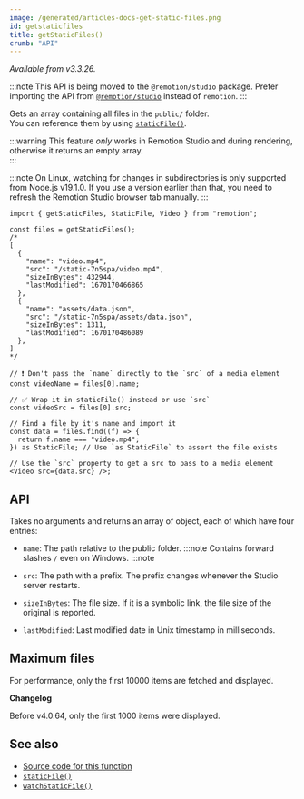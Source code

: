 ```yaml
---
image: /generated/articles-docs-get-static-files.png
id: getstaticfiles
title: getStaticFiles()
crumb: "API"
---
```


_Available from v3.3.26._

:::note
This API is being moved to the `@remotion/studio` package. Prefer importing the API from [`@remotion/studio`](/docs/studio/get-static-files) instead of `remotion`.
:::

Gets an array containing all files in the `public/` folder.  
You can reference them by using [`staticFile()`](/docs/staticfile).

:::warning
This feature _only_ works in Remotion Studio and during rendering, otherwise it returns an empty array.  
:::

:::note
On Linux, watching for changes in subdirectories is only supported from Node.js v19.1.0. If you use a version earlier than that, you need to refresh the Remotion Studio browser tab manually.
:::

```tsx twoslash title="example.ts"
import { getStaticFiles, StaticFile, Video } from "remotion";

const files = getStaticFiles();
/*
[
  {
    "name": "video.mp4",
    "src": "/static-7n5spa/video.mp4",
    "sizeInBytes": 432944,
    "lastModified": 1670170466865
  },
  {
    "name": "assets/data.json",
    "src": "/static-7n5spa/assets/data.json",
    "sizeInBytes": 1311,
    "lastModified": 1670170486089
  },
]
*/

// ❗ Don't pass the `name` directly to the `src` of a media element
const videoName = files[0].name;

// ✅ Wrap it in staticFile() instead or use `src`
const videoSrc = files[0].src;

// Find a file by it's name and import it
const data = files.find((f) => {
  return f.name === "video.mp4";
}) as StaticFile; // Use `as StaticFile` to assert the file exists

// Use the `src` property to get a src to pass to a media element
<Video src={data.src} />;
```

## API

Takes no arguments and returns an array of object, each of which have four entries:

- `name`: The path relative to the public folder.
  :::note
  Contains forward slashes `/` even on Windows.
  :::note

- `src`: The path with a prefix. The prefix changes whenever the Studio server restarts.
- `sizeInBytes`: The file size. If it is a symbolic link, the file size of the original is reported.
- `lastModified`: Last modified date in Unix timestamp in milliseconds.

## Maximum files

For performance, only the first 10000 items are fetched and displayed.

**Changelog**

Before v4.0.64, only the first 1000 items were displayed.

## See also

- [Source code for this function](https://github.com/remotion-dev/remotion/blob/main/packages/core/src/get-static-files.ts)
- [`staticFile()`](/docs/staticfile)
- [`watchStaticFile()`](/docs/watchstaticfile)
